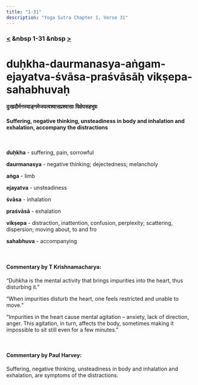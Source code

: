 ```yaml
---
title: "1-31"
description: "Yoga Sutra Chapter 1, Verse 31"
---
```


### [<](/Chapter-1/1-30) &nbsp 1-31 &nbsp [>](/Chapter-1/1-32/)

# duḥkha-daurmanasya-aṅgam-ejayatva-śvāsa-praśvāsāḥ vikṣepa-sahabhuvaḥ

#### दुःखदौर्मनस्याङ्गमेजयत्वश्वासप्रश्वासाः विक्षेपसहभुवः

#### Suffering, negative thinking, unsteadiness in body and inhalation and exhalation, accompany the distractions

<br />

**duḥkha** - suffering, pain, sorrowful <br />

**daurmanasya** - negative thinking; dejectedness; melancholy <br />

**aṅga** - limb <br />

**ejayatva** - unsteadiness <br />

**śvāsa** - inhalation <br />

**praśvāsā** - exhalation <br />

**vikṣepa** - distraction, inattention, confusion, perplexity; scattering, dispersion; moving about, to and fro <br />

**sahabhuva** - accompanying

<br />

#### Commentary by T Krishnamacharya:

“Duḥkha is the mental activity
that brings impurities into the heart,
thus disturbing it.”

“When impurities disturb the heart,
one feels restricted and unable to move.”

“Impurities in the heart cause mental agitation
– anxiety, lack of direction, anger.
This agitation, in turn, affects the body,
sometimes making it impossible to sit still even for a few minutes.”

<br />

#### Commentary by Paul Harvey:

Suffering,
negative thinking,
unsteadiness in body and inhalation and exhalation,
are symptoms of the distractions.

